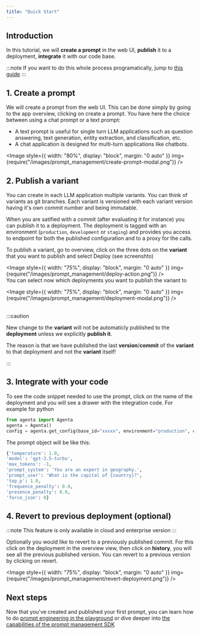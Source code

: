 ```yaml
---
title: "Quick Start"
---
```



## Introduction

In this tutorial, we will **create a prompt** in the web UI, **publish** it to a deployment, **integrate** it with our code base.

:::note
If you want to do this whole process programatically, jump to [this guide](/prompt-management/integration/how-to-integrate-with-agenta)
:::

## 1. Create a prompt

We will create a prompt from the web UI. This can be done simply by going to the app overview, clicking on create a prompt. You have here the choice between using a chat prompt or a text prompt:

- A text prompt is useful for single turn LLM applications such as question answering, text generation, entity extraction, and classification, etc.
- A chat application is designed for multi-turn applications like chatbots.

<Image
  style={{ width: "80%", display: "block", margin: "0 auto" }}
  img={require("/images/prompt_management/create-prompt-modal.png")}
/>
<br />

## 2. Publish a variant

You can create in each LLM application multiple variants. You can think of variants as git branches. Each variant is versioned with each variant version having it's own commit number and being immutable.

When you are satified with a commit (after evaluating it for instance) you can publish it to a deployment. The deployment is tagged with an environment (`production`, `development` or `staging`) and provides you access to endpoint for both the published configuration and to a proxy for the calls.

To publish a variant, go to overview, click on the three dots on the **variant** that you want to publish and select Deploy (see screenshto)

<Image
  style={{ width: "75%", display: "block", margin: "0 auto" }}
  img={require("/images/prompt_management/deploy-action.png")}
/>
<br />
You can select now which deployments you want to publish the variant to

<Image
  style={{ width: "75%", display: "block", margin: "0 auto" }}
  img={require("/images/prompt_management/deployment-modal.png")}
/>

<br />
:::caution

New change
to the **variant** will not be automaticly published to the **deployment** unless
we explicitly **publish it**.

The reason is that we have published the last **version**/**commit** of the **variant** to
that deployment and not the **variant** itself!

:::

## 3. Integrate with your code

To see the code snippet needed to use the prompt, click on the name of the deployment and you will see a drawer with the integration code. For example for python

```python
from agenta import Agenta
agenta = Agenta()
config = agenta.get_config(base_id="xxxxx", environment="production", cache_timeout=200) # Fetches the configuration with caching
```

The prompt object will be like this:

```python
{'temperature': 1.0,
'model': 'gpt-3.5-turbo',
'max_tokens': -1,
'prompt_system': 'You are an expert in geography.',
'prompt_user': 'What is the capital of {country}?',
'top_p': 1.0,
'frequence_penalty': 0.0,
'presence_penalty': 0.0,
'force_json': 0}

```

## 4. Revert to previous deployment (optional)

:::note
This feature is only available in cloud and enterprise version
:::

Optionally you would like to revert to a previously published commit. For this click on the deployment in the overview view, then click on **history**, you will see all the previous published version. You can revert to a previous version by clicking on revert.

<Image
  style={{ width: "75%", display: "block", margin: "0 auto" }}
  img={require("/images/prompt_management/revert-deployment.png")}
/>

## Next steps

Now that you've created and published your first prompt, you can learn how to do [prompt engineering in the playground](/prompt-management/using-the-playground) or dive deeper into [the capabilities of the prompt management SDK](/prompt-management/creating-a-custom-template)

